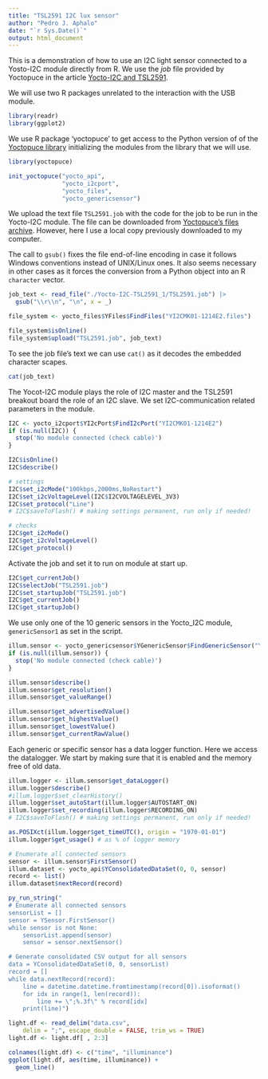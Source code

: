 ```yaml
---
title: "TSL2591 I2C lux sensor"
author: "Pedro J. Aphalo"
date: "`r Sys.Date()`"
output: html_document
---
```


This is a demonstration of how to use an I2C light sensor connected to a
Yosto-I2C module directly from R. We use the _job_ file provided by Yoctopuce
in the article
[Yocto-I2C and TSL2591](https://www.yoctopuce.com/EN/article/yocto-i2c-and-tsl2591).

We will use two R packages unrelated to the interaction with the USB module.

```r
library(readr)
library(ggplot2)
```

We use R package 'yoctopuce' to get access to the Python version of of the
[Yoctopuce library](https://www.yoctopuce.com/EN/libraries.php) initializing 
the modules from the library that we will use.

```r
library(yoctopuce)

init_yoctopuce("yocto_api", 
               "yocto_i2cport", 
               "yocto_files", 
               "yocto_genericsensor")
```
We upload the text file `TSL2591.job` with the code for the job to be run in the 
Yocto-I2C module. The file can be downloaded from [Yoctopuce's files archive](https://www.yoctopuce.com/pubarchive/2020-11/Yocto-I2C-TSL2591_1.zip).
However, here I use a local copy previously downloaded to my computer.

The call to `gsub()` fixes the file end-of-line encoding in case it follows
Windows conventions instead of UNIX/Linux ones. It also seems necessary in other
cases as it forces the conversion from a Python object into an R `character`
vector.

```r
job_text <- read_file("./Yocto-I2C-TSL2591_1/TSL2591.job") |>
  gsub("\\r\\n", "\n", x = _)

file_system <- yocto_files$YFiles$FindFiles("YI2CMK01-1214E2.files")

file_system$isOnline()
file_system$upload("TSL2591.job", job_text)
```

To see the job file's text we can use `cat()` as it decodes the embedded
character scapes.

```r
cat(job_text)
```

The Yocot-I2C module plays the role of I2C master
and the TSL2591 breakout board the role of an I2C slave. 
We set I2C-communication related parameters in the  module.

```r
I2C <- yocto_i2cport$YI2cPort$FindI2cPort("YI2CMK01-1214E2")
if (is.null(I2C)) {
  stop('No module connected (check cable)')
}

I2C$isOnline()
I2C$describe()

# settings
I2C$set_i2cMode("100kbps,2000ms,NoRestart")
I2C$set_i2cVoltageLevel(I2C$I2CVOLTAGELEVEL_3V3)
I2C$set_protocol("Line")
# I2C$saveToFlash() # making settings permanent, run only if needed!

# checks
I2C$get_i2cMode()
I2C$get_i2cVoltageLevel()
I2C$get_protocol()
```
Activate the job and set it to run on module at start up.

```r
I2C$get_currentJob()
I2C$selectJob("TSL2591.job")
I2C$set_startupJob("TSL2591.job")
I2C$get_currentJob()
I2C$get_startupJob()
```

We use only one of the 10 generic sensors in the Yocto_I2C module, 
`genericSensor1` as set in the script.

```r
illum.sensor <- yocto_genericsensor$YGenericSensor$FindGenericSensor("YI2CMK01-1214E2.genericSensor1")
if (is.null(illum.sensor)) {
  stop('No module connected (check cable)')
}

illum.sensor$describe()
illum.sensor$get_resolution()
illum.sensor$get_valueRange()

illum.sensor$get_advertisedValue()
illum.sensor$get_highestValue()
illum.sensor$get_lowestValue()
illum.sensor$get_currentRawValue()
```

Each generic or specific sensor has a data logger function. Here we access
the datalogger. We start by making sure that it is enabled and the memory
free of old data.

```r
illum.logger <- illum.sensor$get_dataLogger()
illum.logger$describe()
#illum.logger$set_clearHistory()
illum.logger$set_autoStart(illum.logger$AUTOSTART_ON)
illum.logger$set_recording(illum.logger$RECORDING_ON)
# I2C$saveToFlash() # making settings permanent, run only if needed!

as.POSIXct(illum.logger$get_timeUTC(), origin = "1970-01-01")
illum.logger$get_usage() # as % of logger memory
```
```r
# Enumerate all connected sensors
sensor <- illum.sensor$FirstSensor()
illum.dataset <- yocto_api$YConsolidatedDataSet(0, 0, sensor)
record <- list()
illum.dataset$nextRecord(record)
```

```r
py_run_string("
# Enumerate all connected sensors
sensorList = []
sensor = YSensor.FirstSensor()
while sensor is not None:
    sensorList.append(sensor)
    sensor = sensor.nextSensor()

# Generate consolidated CSV output for all sensors
data = YConsolidatedDataSet(0, 0, sensorList)
record = []
while data.nextRecord(record):
    line = datetime.datetime.fromtimestamp(record[0]).isoformat()
    for idx in range(1, len(record)):
        line += \";%.3f\" % record[idx]
    print(line)")
```


```r
light.df <- read_delim("data.csv", 
    delim = ";", escape_double = FALSE, trim_ws = TRUE)
light.df <- light.df[ , 2:3]
```

```r
colnames(light.df) <- c("time", "illuminance")
ggplot(light.df, aes(time, illuminance)) +
  geom_line()
```


